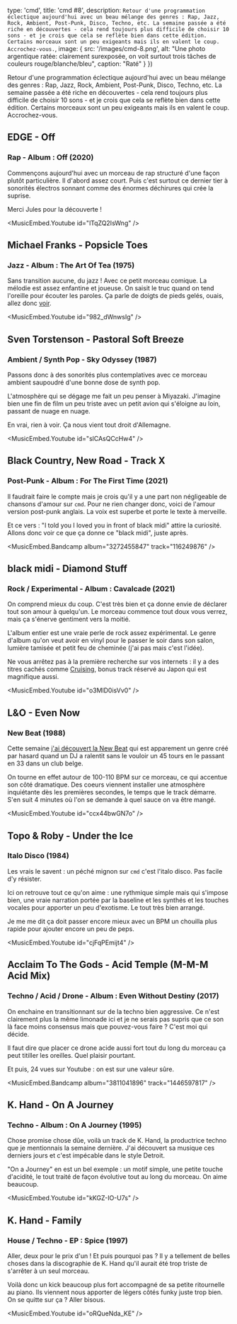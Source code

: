 

  type: 'cmd',
  title: 'cmd #8',
  description: `Retour d'une programmation éclectique aujourd'hui avec un beau mélange des
genres : Rap, Jazz, Rock, Ambient, Post-Punk, Disco, Techno, etc.
La semaine passée a été riche en découvertes - cela rend toujours plus
difficile de choisir 10 sons - et je crois que cela se reflète bien dans
cette édition. Certains morceaux sont un peu exigeants mais ils en valent le coup.
Accrochez-vous.`,
  image: {
    src: '/images/cmd-8.png',
    alt: "Une photo argentique ratée: clairement surexposée, on voit surtout trois tâches de couleurs rouge/blanche/bleu",
    caption: "Raté"
  }
}) 

Retour d'une programmation éclectique aujourd'hui avec un beau mélange des
genres : Rap, Jazz, Rock, Ambient, Post-Punk, Disco, Techno, etc.
La semaine passée a été riche en découvertes - cela rend toujours plus
difficile de choisir 10 sons - et je crois que cela se reflète bien dans
cette édition.
Certains morceaux sont un peu exigeants mais ils en valent le coup.
Accrochez-vous. 

## EDGE - Off
### Rap - Album : Off (2020)

Commençons aujourd'hui avec un morceau de rap structuré d'une façon
plutôt particulière. Il d'abord assez court. Puis c'est surtout ce dernier tier
à sonorités électros sonnant comme des énormes déchirures qui crée la suprise.

Merci Jules pour la découverte !

<MusicEmbed.Youtube id="lTqZQ2IsWng" />


## Michael Franks - Popsicle Toes
### Jazz - Album : The Art Of Tea (1975)

Sans transition aucune, du jazz ! Avec ce petit morceau comique. La
mélodie est assez enfantine et joueuse. On saisit le truc quand on tend
l'oreille pour écouter les paroles. Ça parle de doigts de pieds gelés, ouais,
allez donc [voir](https://genius.com/Michael-franks-popsicle-toes-lyrics).

<MusicEmbed.Youtube id="982_dWnwsIg" />


## Sven Torstenson - Pastoral Soft Breeze
### Ambient / Synth Pop - Sky Odyssey (1987)

Passons donc à des sonorités plus contemplatives avec ce morceau ambient
saupoudré d'une bonne dose de synth pop.

L'atmosphère qui se dégage me fait un peu penser à Miyazaki. J'imagine bien une
fin de film un peu triste avec un petit avion qui s'éloigne au loin, passant de
nuage en nuage.

En vrai, rien à voir. Ça nous vient tout droit d'Allemagne.

<MusicEmbed.Youtube id="slCAsQCcHw4" />


## Black Country, New Road - Track X
### Post-Punk - Album : For The First Time (2021)

Il faudrait faire le compte mais je crois qu'il y a une part non négligeable de
chansons d'amour sur `cmd`. Pour ne rien changer donc, voici de l'amour version
post-punk anglais. La voix est superbe et porte le texte à merveille.

Et ce vers : "I told you I loved you in front of black midi" attire la
curiosité. Allons donc voir ce que ça donne ce "black midi", juste après.

<MusicEmbed.Bandcamp album="3272455847" track="116249876" />


## black midi - Diamond Stuff
### Rock / Experimental - Album : Cavalcade (2021)

On comprend mieux du coup. C'est très bien et ça donne envie de déclarer tout
son amour à quelqu'un. Le morceau commence tout doux vous verrez, mais ça
s'énerve gentiment vers la moitié.

L'album entier est une vraie perle de rock assez expérimental.
Le genre d'album qu'on veut avoir en vinyl pour le passer
le soir dans son salon, lumière tamisée et petit feu de cheminée (j'ai pas mais
c'est l'idée).

Ne vous arrêtez pas à la première recherche sur vos internets : il y a des
titres cachés comme [Cruising](https://www.youtube.com/watch?v=YJleqBqXlpA),
bonus track réservé au Japon qui est magnifique aussi.

<MusicEmbed.Youtube id="o3MlD0isVv0" />


## L&O - Even Now
### New Beat (1988)

Cette semaine [j'ai découvert la New Beat](https://www.traxmag.com/cest-quoi-la-new-beat-6-tracks-qui-resument-le-genre-le-plus-ephemere-de-belgique)
qui est apparement un genre créé par hasard quand un DJ a ralentit sans le
vouloir un 45 tours en le passant en 33 dans un club belge.

On tourne en effet autour de 100-110 BPM sur ce morceau, ce qui accentue son côté
dramatique. Des coeurs viennent installer une atmosphère inquiétante dès les
premières secondes, le temps que le track démarre. S'en suit 4 minutes où l'on
se demande à quel sauce on va être mangé.

<MusicEmbed.Youtube id="ccx44bwGN7o" />


## Topo & Roby - Under the Ice 
### Italo Disco (1984)

Les vrais le savent : un péché mignon sur `cmd` c'est l'italo disco. Pas facile
d'y résister.

Ici on retrouve tout ce qu'on aime : une rythmique simple mais qui s'impose bien, 
une vraie narration portée par la baseline et les synthés et les touches vocales
pour apporter un peu d'exotisme. Le tout très bien arrangé.

Je me me dit ça doit passer encore mieux avec un BPM un chouilla plus rapide
pour ajouter encore un peu de peps.

<MusicEmbed.Youtube id="cjFqPEmijt4" />


## Acclaim To The Gods - Acid Temple (M-M-M Acid Mix)
### Techno / Acid / Drone - Album : Even Without Destiny (2017)

On enchaine en transitionnant sur de la techno bien aggressive. Ce n'est
clairement plus la même limonade ici et je ne serais pas supris que ce son là
face moins consensus mais que pouvez-vous faire ? C'est moi qui décide.

Il faut dire que placer ce drone acide aussi fort tout du long du morceau ça
peut titiller les oreilles. Quel plaisir pourtant.

Et puis, 24 vues sur Youtube : on est sur une valeur sûre.

<MusicEmbed.Bandcamp album="3811041896" track="1446597817" />


## K. Hand - On A Journey 
### Techno - Album : On A Journey (1995)

Chose promise chose dûe, voilà un track de K. Hand, la productrice techno
que je mentionnais la semaine dernière. J'ai découvert sa musique ces derniers
jours et c'est impécable dans le style Detroit.

"On a Journey" en est un bel exemple : un motif simple, une petite touche
d'acidité, le tout traité de façon évolutive tout au long du morceau. On aime beaucoup.

<MusicEmbed.Youtube id="kKGZ-IO-U7s" />


## K. Hand - Family
### House / Techno - EP : Spice (1997)

Aller, deux pour le prix d'un ! Et puis pourquoi pas ? Il y a tellement de
belles choses dans la discographie de K. Hand qu'il aurait été trop triste de
s'arrêter à un seul morceau.

Voilà donc un kick beaucoup plus fort accompagné de sa petite ritournelle au
piano. Ils viennent nous apporter de légers côtés funky juste trop bien. On se
quitte sur ça ? Aller bisous.

<MusicEmbed.Youtube id="oRQueNda_KE" />


